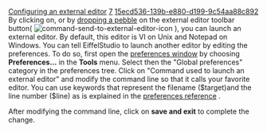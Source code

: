 [[Property:title|Configuring an external editor]]
[[Property:weight|7]]
[[Property:uuid|15ecd536-139b-e880-d199-9c54aa88c892]]
By clicking on, or by [[Pick-and-drop mechanism|dropping a pebble]]  on the external editor toolbar button( [[Image:command-send-to-external-editor-icon]] ), you can launch an external editor. By default, this editor is VI on Unix and Notepad on Windows. You can tell EiffelStudio to launch another editor by editing the preferences. 
To do so, first open the [[Preferences Reference|preferences window]]  by choosing '''Preferences...''' in the '''Tools''' menu. Select then the "Global preferences" category in the preferences tree. Click on "Command used to launch an external editor" and modify the command line so that it calls your favorite editor. You can use keywords that represent the filename ($target)and the line number ($line) as is explained in the [[Preferences Reference|preferences reference]] . 

After modifying the command line, click on '''save and exit''' to complete the change. 

{{seealso| '''See Also''' <br/>
[[Preferences Reference|Preference window description]]  <br/>
[[EiffelStudio preferences: Introduction|Preferences reference]]  }}




